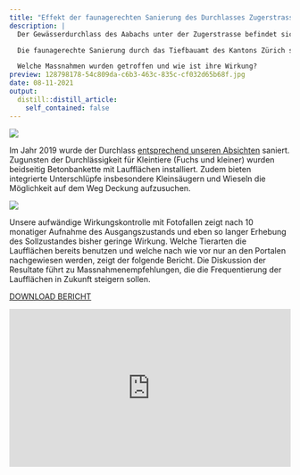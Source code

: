 ```yaml
---
title: "Effekt der faunagerechten Sanierung des Durchlasses Zugerstrasse"
description: |
  Der Gewässerdurchlass des Aabachs unter der Zugerstrasse befindet sich auf Stadtgebiet Wädenswil. Da er auf der gesamten Breite Wasser führt und keine naturnahen Elemente aufweist, überquerten die meisten Wildtiere an dieser Stelle die stark befahrene Strasse.

  Die faunagerechte Sanierung durch das Tiefbauamt des Kantons Zürich setzte sich zum Ziel, dass Kleintiere künftig den Durchlass passieren.

  Welche Massnahmen wurden getroffen und wie ist ihre Wirkung?
preview: 128798178-54c809da-c6b3-463c-835c-cf032d65b68f.jpg
date: 08-11-2021
output:
  distill::distill_article:
    self_contained: false
---
```


![](https://user-images.githubusercontent.com/49158554/128798305-7542f956-d07c-49f1-84cc-472af57f7d0c.jpg)

Im Jahr 2019 wurde der Durchlass [entsprechend unseren Absichten](/projekt-massnahmen/2021-08-11-gewsserdurchlsse-faunagerecht-gestalten/) saniert. Zugunsten der Durchlässigkeit für Kleintiere (Fuchs und kleiner) wurden beidseitig Betonbankette mit Laufflächen installiert. Zudem bieten integrierte Unterschlüpfe insbesondere Kleinsäugern und Wieseln die Möglichkeit auf dem Weg Deckung aufzusuchen.

![](https://user-images.githubusercontent.com/49158554/128798263-2b631e29-7c78-45df-8660-56c4fd0cd1d5.JPG)

Unsere aufwändige Wirkungskontrolle mit Fotofallen zeigt nach 10 monatiger Aufnahme des Ausgangszustands und eben so langer Erhebung des Sollzustandes bisher geringe Wirkung.
Welche Tierarten die Laufflächen bereits benutzen und welche nach wie vor nur an den Portalen nachgewiesen werden, zeigt der folgende Bericht. Die Diskussion der Resultate führt zu Massnahmenempfehlungen, die die Frequentierung der Laufflächen in Zukunft steigern sollen.


[DOWNLOAD BERICHT](WK_WiCoZ_Durchlass-Zugerstr.pdf)


<style>.embed-container { position: relative; padding-bottom:56.25%; height:0; overflow: hidden; max-width: 100%; } .embed-container iframe, .embed-container object, .embed-container embed { position: absolute; top: 0; left: 0; width: 100%; height: 100%;}</style><div class='embed-container' data-page-width='453' data-page-height='640' id='ypembedcontainer' ><iframe   src="https://www.yumpu.com/de/embed/view/FIAVUYkQ6hanHORj" frameborder="0" allowfullscreen="true"  allowtransparency="true"></iframe><br><a href="https://www.yumpu.com/de/document/view/65808538/wirkungskontrolle-durchlass-zugerstrasse" title="Wirkungskontrolle Durchlass Zugerstrasse" target="_blank">Wirkungskontrolle Durchlass Zugerstrasse</a></div><script src='https://players.yumpu.com/modules/embed/yp_r_iframe.js' ></script> 
